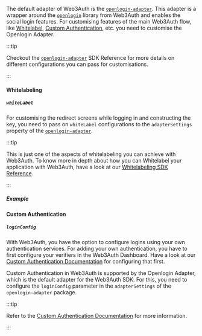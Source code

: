 
The default adapter of Web3Auth is the [`openlogin-adapter`](/sdk/pnp/web/adapters/openlogin). This adapter is a wrapper around the
[`openlogin`](/sdk/pnp/web/adapters/openlogin) library from Web3Auth and enables the social login features. For customising features of the main
Web3Auth flow, like [Whitelabel](/pnp/features/whitelabel), [Custom Authentication](/pnp/features/custom-authentication), etc. you need to customise
the Openlogin Adapter.

:::tip

Checkout the [`openlogin-adapter`](/sdk/pnp/web/adapters/openlogin) SDK Reference for more details on different configurations you can pass for
customisations.

:::

#### Whitelabeling

##### `whiteLabel`

For customising the redirect screens while logging in and constructing the key, you need to pass on `whiteLabel` configurations to the
`adapterSettings` property of the [`openlogin-adapter`](/sdk/pnp/web/adapters/openlogin).

:::tip

This is just one of the aspects of whitelabeling you can achieve with Web3Auth. To know more in depth about how you can Whitelabel your application
with Web3Auth, have a look at our [Whitelabeling SDK Reference](/pnp/features/whitelabel).

:::

##### Example

<OpenloginWhiteLabelExample />

#### Custom Authentication

##### `loginConfig`

With Web3Auth, you have the option to configure logins using your own authentication services. For adding your own authentication, you have to first
configure your verifiers in the Web3Auth Dashboard. Have a look at our [Custom Authentication Documentation](/pnp/features/custom-authentication/) for
configuring that first.

Custom Authentication in Web3Auth is supported by the Openlogin Adapter, which is the default adapter for the Web3Auth SDK. For this, you need to
configure the `loginConfig` parameter in the `adapterSettings` of the `openlogin-adapter` package.

:::tip

Refer to the [Custom Authentication Documentation](/pnp/features/custom-authentication) for more information.

:::
